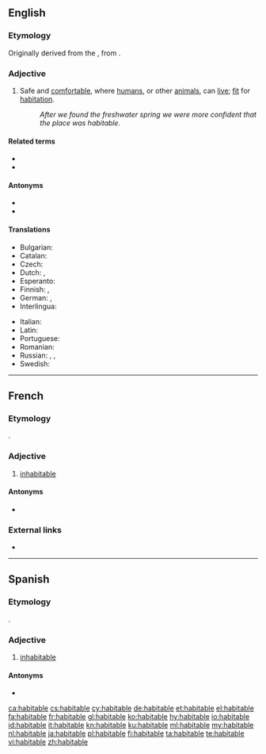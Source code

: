 ==English==

===Etymology===
Originally derived from the {{bor|en|la|habitābilis||habitable|notext=1}}, from {{m|la|habitō||dwell, live}}.

===Adjective===
{{en-adj}}

# Safe and [[comfortable]], where [[humans]], or other [[animals]], can [[live]]; [[fit]] for [[habitation]].
#: ''After we found the freshwater spring we were more confident that the place was habitable''.

====Related terms====
* {{l|en|habitat}}
* {{l|en|inhabitable}}

====Antonyms====
* {{l|en|unhabitable}}
* {{l|en|uninhabitable}}

====Translations====
{{trans-top|where humans or other animals can live}}
* Bulgarian: {{t+|bg|обитаем|sc=Cyrl}}
* Catalan: {{t+|ca|habitable}}
* Czech: {{t|cs|obyvatelný}}
* Dutch: {{t+|nl|bewoonbaar}}, {{t+|nl|bewoonbare}}
* Esperanto: {{t|eo|enloĝebla}}
* Finnish: {{t+|fi|asuttava}}, {{t|fi|asuinkelpoinen}}
* German: {{t+|de|bewohnbar}}, {{t+|de|habitabel}}
* Interlingua: {{t|ia|habitabile}}
{{trans-mid}}
* Italian: {{t+|it|abitabile}}
* Latin: {{t|la|habitabilis}}
* Portuguese: {{t+|pt|habitável}}
* Romanian: {{t+|ro|locuibil}}
* Russian: {{t|ru|[[приго́дный]] [[для]] [[жизнь|жи́зни]]}}, {{t|ru|[[го́дный]] [[для]] [[жильё|жилья́]]}}, {{t+|ru|жило́й}}
* Swedish: {{t+|sv|beboelig}}
{{trans-bottom}}

{{trans-see|inhabited}}

----

==French==

===Etymology===
{{bor|fr|la|habitabilis}}.

===Adjective===
{{fr-adj|mf}}

# [[inhabitable]]

====Antonyms====
* {{l|fr|inhabitable}}

===External links===
* {{R:TLFi}}

----

==Spanish==

===Etymology===
{{bor|es|la|habitabilis}}.

===Adjective===
{{es-adj}}

# [[inhabitable]]

====Antonyms====
* {{l|es|inhabitable}}
[[ca:habitable]]
[[cs:habitable]]
[[cy:habitable]]
[[de:habitable]]
[[et:habitable]]
[[el:habitable]]
[[fa:habitable]]
[[fr:habitable]]
[[gl:habitable]]
[[ko:habitable]]
[[hy:habitable]]
[[io:habitable]]
[[id:habitable]]
[[it:habitable]]
[[kn:habitable]]
[[ku:habitable]]
[[ml:habitable]]
[[my:habitable]]
[[nl:habitable]]
[[ja:habitable]]
[[pl:habitable]]
[[fi:habitable]]
[[ta:habitable]]
[[te:habitable]]
[[vi:habitable]]
[[zh:habitable]]